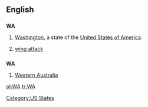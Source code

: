 ==English==

==={{abbreviation}}===
'''WA'''

# {{US}} [[Washington]], a state of the [[United States of America]].
# {{netball}} [[wing attack]]

==={{initialism}}===
'''WA'''

# {{AU}} [[Western Australia]]

[[Category:US States]]

[[pl:WA]]
[[tr:WA]]